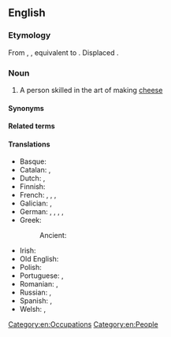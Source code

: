 ==English==
{{wikipedia}}

===Etymology===
From {{inh|en|enm|chese-maker}}, {{m|enm|chese-makere}}, equivalent to {{compound|en|cheese|maker}}. Displaced {{ncog|ang|ċīeswyrhta}}.

===Noun===
{{en-noun}}

# A person skilled in the art of making [[cheese]]

====Synonyms====
{{col3|en|
|cheeseman
|fromagier
}}

====Related terms====
{{rel3|en|
|cheesemaking
|cheesemonger
|cheeseman
|cheesewoman
|cheese
|maker
}}

====Translations====
{{trans-top|person skilled in making cheese}}
* Basque: {{t|eu|gaztagile}}
* Catalan: {{t|ca|formatger|m}}, {{t|ca|formatgera|f}}
* Dutch: {{t|nl|kaasmaker|m}}, {{t|nl|kaasmaakster|f}}
* Finnish: {{t|fi|juustomestari}}
* French: {{t+|fr|fromager|m}}, {{t+|fr|fromagère|f}}, {{t+|fr|fromagier|m}}, {{t|fr|fromagière|f}}
* Galician: {{t+|gl|queixeiro|m}}, {{t|gl|queixeira|f}}
* German: {{t|de|Käsemacher|m}}, {{t+|de|Käser|m}}, {{t|de|Käsemacherin|f}}, {{t|de|Kaser|m}} {{qualifier|regional, esp. Austrian}}, {{t|de|Kaserin|f}}
* Greek: {{t+|el|τυροκόμος|m|sc=Grek}}
*: Ancient: {{t|grc|τυροποιός|m}}
{{trans-mid}}
* Irish: {{t|ga|cáiseoir|m}}
* Old English: {{t|ang|ċīeswyrhta|m}}
* Polish: {{t+|pl|serowar|m}}
* Portuguese: {{t+|pt|queijeiro|m}}, {{t+|pt|queijeira|f}}
* Romanian: {{t+|ro|brânzar|m}}, {{t+|ro|brânzăreasă|f}}
* Russian: {{t+|ru|сыроде́л|m}}, {{t+|ru|сыровар}}
* Spanish: {{t|es|quesero|m}}, {{t|es|quesera|f}}
* Welsh: {{t|cy|cawsiwr|m}}, {{t|cy|cawswraig|f}}
{{trans-bottom}}

[[Category:en:Occupations]]
[[Category:en:People]]